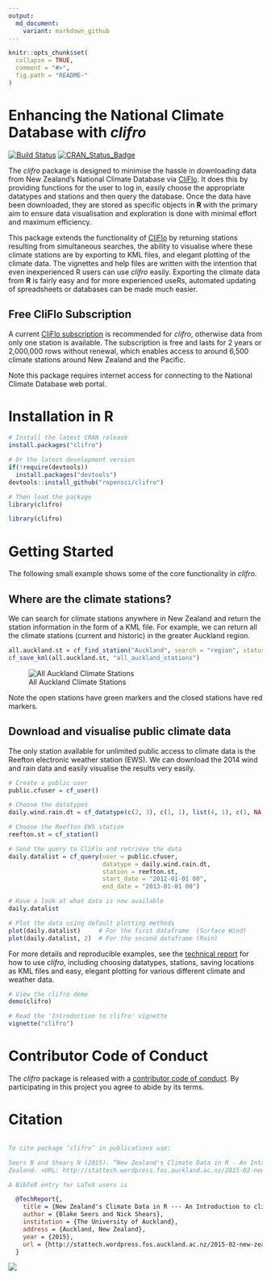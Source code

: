 ```yaml
---
output:
  md_document:
    variant: markdown_github
---
```


<!-- README.md is generated from README.Rmd. Please edit that file -->

```r
knitr::opts_chunk$set(
  collapse = TRUE,
  comment = "#>",
  fig.path = "README-"
)
```

# Enhancing the National Climate Database with *clifro*

[![Build Status](https://travis-ci.org/ropensci/clifro.svg)](https://travis-ci.org/ropensci/clifro)
[![CRAN_Status_Badge](http://www.r-pkg.org/badges/version/clifro)](https://cran.r-project.org/package=clifro)

The *clifro* package is designed to minimise the hassle in downloading data from
New Zealand's National Climate Database via [CliFlo](http://cliflo.niwa.co.nz/).
It does this by providing functions for the user to log in, easily choose the 
appropriate datatypes and stations and then query the database. Once the data 
have been downloaded, they are stored as specific objects in **R** with the 
primary aim to ensure data visualisation and exploration is done with minimal 
effort and maximum efficiency.

This package extends the functionality of [CliFlo](http://cliflo.niwa.co.nz/) by
returning stations resulting from simultaneous searches, the ability to 
visualise where these climate stations are by exporting to KML files, and elegant
plotting of the climate data. The vignettes and help files are written with the 
intention that even inexperienced R users can use *clifro* easily. Exporting the 
climate data from **R** is fairly easy and for more experienced useRs, automated 
updating of spreadsheets or databases can be made much easier.

## Free CliFlo Subscription
A current [CliFlo subscription](http://cliflo.niwa.co.nz/pls/niwp/wsubform.intro)
is recommended for *clifro*, otherwise data from only one station is available. 
The subscription is free and lasts for 2 years or 2,000,000 rows without renewal, 
which enables access to around 6,500 climate stations around New Zealand and the 
Pacific.

Note this package requires internet access for connecting to the National 
Climate Database web portal.

# Installation in R

```r
# Install the latest CRAN release
install.packages("clifro")

# Or the latest development version
if(!require(devtools))
  install.packages("devtools")
devtools::install_github("ropensci/clifro")

# Then load the package
library(clifro)
```

```r
library(clifro)
```

# Getting Started
The following small example shows some of the core functionality in *clifro*. 

## Where are the climate stations?
We can search for climate stations anywhere in New Zealand and return the 
station information in the form of a KML file. For example, we can return all 
the climate stations (current and historic) in the greater Auckland region.

```r
all.auckland.st = cf_find_station("Auckland", search = "region", status = "all")
cf_save_kml(all.auckland.st, "all_auckland_stations")
```

![All Auckland Climate Stations](README-map.png)

Note the open stations have green markers and the closed stations have red 
markers.

## Download and visualise public climate data

The only station available for unlimited public access to climate data is the
Reefton electronic weather station (EWS). We can download the 2014 wind and rain 
data and easily visualise the results very easily.

```r
# Create a public user
public.cfuser = cf_user()

# Choose the datatypes
daily.wind.rain.dt = cf_datatype(c(2, 3), c(1, 1), list(4, 1), c(1, NA))

# Choose the Reefton EWS station
reefton.st = cf_station()

# Send the query to CliFlo and retrieve the data
daily.datalist = cf_query(user = public.cfuser, 
                          datatype = daily.wind.rain.dt, 
                          station = reefton.st,
                          start_date = "2012-01-01 00",
                          end_date = "2013-01-01 00")

# Have a look at what data is now available
daily.datalist

# Plot the data using default plotting methods
plot(daily.datalist)     # For the first dataframe  (Surface Wind)
plot(daily.datalist, 2)  # For the second dataframe (Rain)
```

For more details and reproducible examples, see the 
[technical report](http://stattech.wordpress.fos.auckland.ac.nz/2015-02-new-zealands-climate-data-in-r-an-introduction-to-clifro/) 
for how to use 
*clifro*, including choosing datatypes, stations, saving locations as KML files 
and easy, elegant plotting for various different climate and weather data.

```r
# View the clifro demo
demo(clifro)

# Read the 'Introduction to clifro' vignette
vignette("clifro")
```

# Contributor Code of Conduct

The *clifro* package is released with a [contributor code of conduct](./CONDUCT.md). By participating in this project you agree to abide by its terms.

# Citation

```bibtex

To cite package ‘clifro’ in publications use:

Seers B and Shears N (2015). “New Zealand's Climate Data in R - An Introduction to clifro.” The University of Auckland, Auckland, New
Zealand. <URL: http://stattech.wordpress.fos.auckland.ac.nz/2015-02-new-zealands-climate-data-in-r-an-introduction-to-clifro/>.

A BibTeX entry for LaTeX users is

  @TechReport{,
    title = {New Zealand's Climate Data in R --- An Introduction to clifro},
    author = {Blake Seers and Nick Shears},
    institution = {The University of Auckland},
    address = {Auckland, New Zealand},
    year = {2015},
    url = {http://stattech.wordpress.fos.auckland.ac.nz/2015-02-new-zealands-climate-data-in-r-an-introduction-to-clifro/},
  }
```

[![](http://ropensci.org/public_images/github_footer.png)](http://ropensci.org)
